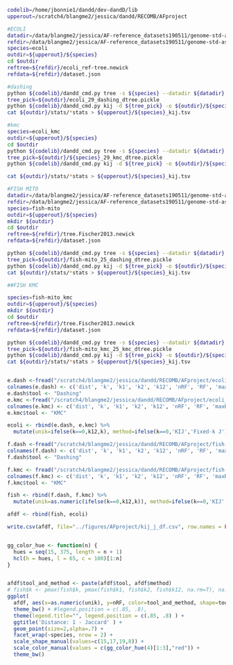 
```bash
codelib=/home/jbonnie1/dandd/dev-dandD/lib
upperout=/scratch4/blangme2/jessica/dandd/RECOMB/AFproject

#ECOLI
datadir=/data/blangme2/jessica/AF-reference_datasets190511/genome-std-assembled-ecoli/dataset/assembled-ecoli
refdir=/data/blangme2/jessica/AF-reference_datasets190511/genome-std-assembled-ecoli/reference
species=ecoli
outdir=${upperout}/${species}
cd $outdir
reftree=${refdir}/ecoli_ref-tree.newick
refdata=${refdir}/dataset.json

#dashing
python ${codelib}/dandd_cmd.py tree -s ${species} --datadir ${datadir} --out ${outdir}
tree_pick=${outdir}/ecoli_29_dashing_dtree.pickle
python ${codelib}/dandd_cmd.py kij -d ${tree_pick} -o ${outdir}/${species} --mink 2 --maxk 32 --phylo-ref ${refdata} --phylo-tree ${reftree}
cat ${outdir}/stats/*stats > ${upperout}/${species}_kij.tsv

#kmc
species=ecoli_kmc
outdir=${upperout}/${species}
cd $outdir
python ${codelib}/dandd_cmd.py tree -s ${species} --datadir ${datadir} --out ${outdir} --exact
tree_pick=${outdir}/${species}_29_kmc_dtree.pickle
python ${codelib}/dandd_cmd.py kij -d ${tree_pick} -o ${outdir}/${species} --mink 2 --maxk 60 --phylo-ref ${refdata} --phylo-tree ${reftree}

cat ${outdir}/stats/*stats > ${upperout}/${species}_kij.tsv

#FISH MITO
datadir=/data/blangme2/jessica/AF-reference_datasets190511/genome-std-assembled-fish_mito/dataset/assembled-fish_mito/
refdir=/data/blangme2/jessica/AF-reference_datasets190511/genome-std-assembled-fish_mito/reference
species=fish-mito
outdir=${upperout}/${species}
mkdir ${outdir}
cd $outdir
reftree=${refdir}/tree.Fischer2013.newick
refdata=${refdir}/dataset.json

python ${codelib}/dandd_cmd.py tree -s ${species} --datadir ${datadir} --out ${outdir}
tree_pick=${outdir}/fish-mito_25_dashing_dtree.pickle
python ${codelib}/dandd_cmd.py kij -d ${tree_pick} -o ${outdir}/${species} --mink 2 --maxk 32 --phylo-ref ${refdata} --phylo-tree ${reftree}
cat ${outdir}/stats/*stats > ${upperout}/${species}_kij.tsv

##FISH KMC

species=fish-mito_kmc
outdir=${upperout}/${species}
mkdir ${outdir}
cd $outdir
reftree=${refdir}/tree.Fischer2013.newick
refdata=${refdir}/dataset.json

python ${codelib}/dandd_cmd.py tree -s ${species} --datadir ${datadir} --out ${outdir} --exact
tree_pick=${outdir}/fish-mito_kmc_25_kmc_dtree.pickle
python ${codelib}/dandd_cmd.py kij -d ${tree_pick} -o ${outdir}/${species} --mink 2 --maxk 60 --phylo-ref ${refdata} --phylo-tree ${reftree}
cat ${outdir}/stats/*stats > ${upperout}/${species}_kij.tsv



```


```r
e.dash <-fread("/scratch4/blangme2/jessica/dandd/RECOMB/AFproject/ecoli_kij.tsv")
colnames(e.dash) <- c('dist', 'k', 'k1', 'k2', 'k12', 'nRF', 'RF', 'maxRF', 'repl')
e.dash$tool <- "Dashing"
e.kmc <-fread("/scratch4/blangme2/jessica/dandd/RECOMB/AFproject/ecoli_kmc_kij.tsv")
colnames(e.kmc) <- c('dist', 'k', 'k1', 'k2', 'k12', 'nRF', 'RF', 'maxRF', 'repl')
e.kmc$tool <- "KMC"

ecoli <- rbind(e.dash, e.kmc) %>% 
  mutate(unik=ifelse(k==0,k12,k), method=ifelse(k==0,'KIJ','Fixed-k J'), species="ecoli")

f.dash <-fread("/scratch4/blangme2/jessica/dandd/RECOMB/AFproject/fish-mito_kij.tsv")
colnames(f.dash) <- c('dist', 'k', 'k1', 'k2', 'k12', 'nRF', 'RF', 'maxRF', 'repl')
f.dash$tool <- "Dashing"

f.kmc <- fread("/scratch4/blangme2/jessica/dandd/RECOMB/AFproject/fish-mito_kmc_kij.tsv")
colnames(f.kmc) <- c('dist', 'k', 'k1', 'k2', 'k12', 'nRF', 'RF', 'maxRF', 'repl')
f.kmc$tool <- "KMC"

fish <- rbind(f.dash, f.kmc) %>% 
  mutate(unik=as.numeric(ifelse(k==0,k12,k)), method=ifelse(k==0,'KIJ','Fixed-k J'), species="fish")

afdf <- rbind(fish, ecoli)

write.csv(afdf, file="../figures/AFproject/kij_j_df.csv", row.names = FALSE)


gg_color_hue <- function(n) {
  hues = seq(15, 375, length = n + 1)
  hcl(h = hues, l = 65, c = 100)[1:n]
}


afdf$tool_and_method <- paste(afdf$tool, afdf$method)
# fish$k <- pmax(fish$k, pmax(fish$k1, fish$k2, fish$k12, na.rm=T), na.rm=T)
ggplot(
  afdf, aes(x=as.numeric(unik), y=nRF, color=tool_and_method, shape=tool_and_method)) + 
  theme_bw() + #legend.position = c(.85, .8),
  theme(legend.title="", legend.position = c(.85, .8) ) +
  ggtitle('Distance: 1 - Jaccard' ) +
  geom_point(size=2,alpha=.7) + 
  facet_wrap(~species, nrow = 2) + 
  scale_shape_manual(values=c(15,17,19,8)) +
  scale_color_manual(values = c(gg_color_hue(4)[1:3],"red")) +
  theme_bw() 



```







